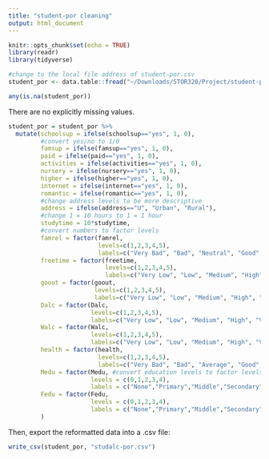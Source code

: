 ```yaml
---
title: "student-por cleaning"
output: html_document
---
```


```r
knitr::opts_chunk$set(echo = TRUE)
library(readr)
library(tidyverse)
```

```r
#change to the local file address of student-por.csv
student_por <- data.table::fread("~/Downloads/STOR320/Project/student-por.csv", stringsAsFactors=TRUE)
```

```r
any(is.na(student_por))
```
There are no explicitly missing values.

```r
student_por = student_por %>%
  mutate(schoolsup = ifelse(schoolsup=="yes", 1, 0),
         #convert yes/no to 1/0
         famsup = ifelse(famsup=="yes", 1, 0),
         paid = ifelse(paid=="yes", 1, 0),
         activities = ifelse(activities=="yes", 1, 0),
         nursery = ifelse(nursery=="yes", 1, 0),
         higher = ifelse(higher=="yes", 1, 0),
         internet = ifelse(internet=="yes", 1, 0),
         romantic = ifelse(romantic=="yes", 1, 0),
         #change address levels to be more descriptive
         address = ifelse(address=="U", "Urban", "Rural"),
         #change 1 = 10 hours to 1 = 1 hour
         studytime = 10*studytime, 
         #convert numbers to factor levels
         famrel = factor(famrel, 
                         levels=c(1,2,3,4,5), 
                         labels=c("Very Bad", "Bad", "Neutral", "Good", "Excellent")), 
         freetime = factor(freetime, 
                           levels=c(1,2,3,4,5), 
                           labels=c("Very Low", "Low", "Medium", "High", "Very High")),
         goout = factor(goout, 
                        levels=c(1,2,3,4,5), 
                        labels=c("Very Low", "Low", "Medium", "High", "Very High")), 
         Dalc = factor(Dalc, 
                       levels=c(1,2,3,4,5), 
                       labels=c("Very Low", "Low", "Medium", "High", "Very High")),
         Walc = factor(Walc, 
                       levels=c(1,2,3,4,5), 
                       labels=c("Very Low", "Low", "Medium", "High", "Very High")),
         health = factor(health, 
                         levels=c(1,2,3,4,5), 
                         labels=c("Very Bad", "Bad", "Average", "Good", "Very Good")),
         Medu = factor(Medu, #convert education levels to factor levels
                       levels = c(0,1,2,3,4), 
                       labels = c("None","Primary","Middle","Secondary","Higher")),
         Fedu = factor(Fedu, 
                       levels = c(0,1,2,3,4), 
                       labels = c("None","Primary","Middle","Secondary","Higher"))
         )
```

Then, export the reformatted data into a .csv file:
```r
write_csv(student_por, "studalc-por.csv")
```
